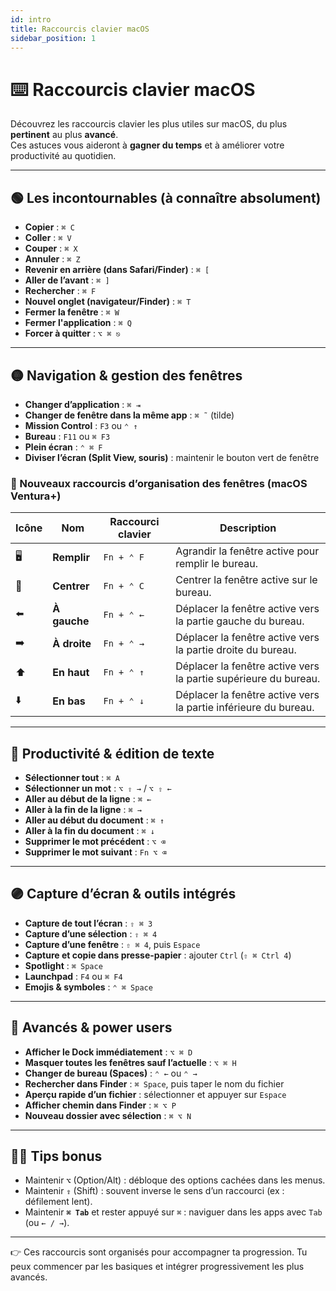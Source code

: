 ```yaml
---
id: intro
title: Raccourcis clavier macOS
sidebar_position: 1
---
```


# ⌨️ Raccourcis clavier macOS

Découvrez les raccourcis clavier les plus utiles sur macOS, du plus **pertinent** au plus **avancé**.  
Ces astuces vous aideront à **gagner du temps** et à améliorer votre productivité au quotidien.

---

## 🟢 Les incontournables (à connaître absolument)

- **Copier** : `⌘ C`
- **Coller** : `⌘ V`
- **Couper** : `⌘ X`
- **Annuler** : `⌘ Z`
- **Revenir en arrière (dans Safari/Finder)** : `⌘ [`
- **Aller de l’avant** : `⌘ ]`
- **Rechercher** : `⌘ F`
- **Nouvel onglet (navigateur/Finder)** : `⌘ T`
- **Fermer la fenêtre** : `⌘ W`
- **Fermer l'application** : `⌘ Q`
- **Forcer à quitter** : `⌥ ⌘ ⎋`

---

## 🟡 Navigation & gestion des fenêtres

- **Changer d’application** : `⌘ ⇥`
- **Changer de fenêtre dans la même app** : `⌘ ˜` (tilde)
- **Mission Control** : `F3` ou `⌃ ↑`
- **Bureau** : `F11` ou `⌘ F3`
- **Plein écran** : `⌃ ⌘ F`
- **Diviser l’écran (Split View, souris)** : maintenir le bouton vert de fenêtre

### 🚀 Nouveaux raccourcis d’organisation des fenêtres (macOS Ventura+)

| Icône | Nom          | Raccourci clavier | Description                                                     |
| ----- | ------------ | ----------------- | --------------------------------------------------------------- |
| 🖥️    | **Remplir**  | `Fn + ⌃ F`        | Agrandir la fenêtre active pour remplir le bureau.              |
| 🎯    | **Centrer**  | `Fn + ⌃ C`        | Centrer la fenêtre active sur le bureau.                        |
| ⬅️    | **À gauche** | `Fn + ⌃ ←`        | Déplacer la fenêtre active vers la partie gauche du bureau.     |
| ➡️    | **À droite** | `Fn + ⌃ →`        | Déplacer la fenêtre active vers la partie droite du bureau.     |
| ⬆️    | **En haut**  | `Fn + ⌃ ↑`        | Déplacer la fenêtre active vers la partie supérieure du bureau. |
| ⬇️    | **En bas**   | `Fn + ⌃ ↓`        | Déplacer la fenêtre active vers la partie inférieure du bureau. |

---

## 🔵 Productivité & édition de texte

- **Sélectionner tout** : `⌘ A`
- **Sélectionner un mot** : `⌥ ⇧ →` / `⌥ ⇧ ←`
- **Aller au début de la ligne** : `⌘ ←`
- **Aller à la fin de la ligne** : `⌘ →`
- **Aller au début du document** : `⌘ ↑`
- **Aller à la fin du document** : `⌘ ↓`
- **Supprimer le mot précédent** : `⌥ ⌫`
- **Supprimer le mot suivant** : `Fn ⌥ ⌫`

---

## 🟣 Capture d’écran & outils intégrés

- **Capture de tout l’écran** : `⇧ ⌘ 3`
- **Capture d’une sélection** : `⇧ ⌘ 4`
- **Capture d’une fenêtre** : `⇧ ⌘ 4`, puis `Espace`
- **Capture et copie dans presse-papier** : ajouter `Ctrl` (`⇧ ⌘ Ctrl 4`)
- **Spotlight** : `⌘ Space`
- **Launchpad** : `F4` ou `⌘ F4`
- **Emojis & symboles** : `⌃ ⌘ Space`

---

## 🔴 Avancés & power users

- **Afficher le Dock immédiatement** : `⌥ ⌘ D`
- **Masquer toutes les fenêtres sauf l’actuelle** : `⌥ ⌘ H`
- **Changer de bureau (Spaces)** : `⌃ ←` ou `⌃ →`
- **Rechercher dans Finder** : `⌘ Space`, puis taper le nom du fichier
- **Aperçu rapide d’un fichier** : sélectionner et appuyer sur `Espace`
- **Afficher chemin dans Finder** : `⌘ ⌥ P`
- **Nouveau dossier avec sélection** : `⌘ ⌥ N`

---

## 🧑‍💻 Tips bonus

- Maintenir **`⌥`** (Option/Alt) : débloque des options cachées dans les menus.
- Maintenir **`⇧`** (Shift) : souvent inverse le sens d’un raccourci (ex : défilement lent).
- Maintenir **`⌘ Tab`** et rester appuyé sur `⌘` : naviguer dans les apps avec `Tab` (ou `← / →`).

---

👉 Ces raccourcis sont organisés pour accompagner ta progression. Tu peux commencer par les basiques et intégrer progressivement les plus avancés.
